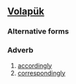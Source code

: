 ==[[Volapük]]==

===Alternative forms===
{{l|vo|baiaydiko}}

===Adverb===
{{infl|vo|adverb}}

# [[accordingly]]
# [[correspondingly]]